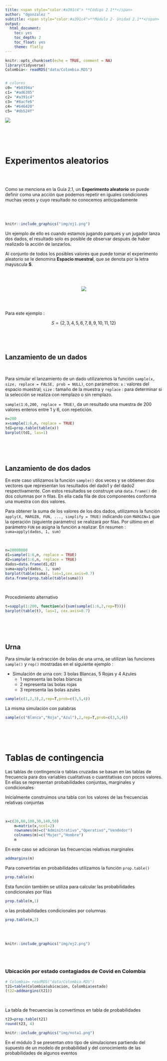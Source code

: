 ```yaml
---
title: <span style="color:#a391c4"> **Código 2.1**</span>  
author: "dgonzalez "
subtitle: <span style="color:#a391c4">**Módulo 2- Unidad 2.1**</span>
output:
  html_document:
    toc: yes
    toc_depth: 2
    toc_float: yes
    theme: flatly
---
```


```r
knitr::opts_chunk$set(echo = TRUE, comment = NA)
library(tidyverse)
Colombia<- readRDS("data/Colombia.RDS")


# colores
c0= "#b0394a"
c1= "#ad6395"
c2= "#a391c4"
c3= "#8acfe6"
c4= "#646420"
c5= "#db524f"
```

![](img/banner2.png)

<br/><br/><br/>

# **Experimentos aleatorios**

<br/><br/>

Como se menciona en la Guía 2.1, un **Experimento aleatorio** se puede definir como una acción que podemos repetir en iguales condiciones muchas veces y cuyo resultado no conocemos anticipadamente

<br/><br/>

```r
knitr::include_graphics("img/ej1.png")
```

Un ejemplo de ello es cuando estamos jugando parques y un jugador lanza dos dados, el resultado solo es posible de observar después de haber realizado la acción de lanzarlos. 

Al conjunto de todos los posibles valores que puede tomar el experimento aleatorio se le denomina **Espacio muestral**, que se denota por la letra mayuscula **S**.

</br></br>

<center>
![](img/dados.gif)
</center>

<br/></br>

Para este ejemplo :

$$S=\{ 2,3,4,5,6,7,8,9,10,11,12 \}$$
</br></br><br/>

## **Lanzamiento de un dados**

</br>

Para simular el lanzamiento de un dado utilizaremos la función `sample(x, size, replace = FALSE, prob = NULL)`, con parámetros: `x` : valores del espacio muestral; `size` : tamaño de la muestra y `replace` : para determinar si la selección se realiza con remplazo o sin remplazo.

`sample(1:6,200, replace = TRUE)`, da un resultado una muestra de 200 valores enteros entre 1 y 6, con repetición.

```r
n=200
x=sample(1:6,n, replace = TRUE)
td1=prop.table(table(x))
barplot(td1, las=1)
```


</br></br><br/>

## **Lanzamiento de dos dados**

En este caso utilizamos la función `sample()` dos veces y se obtienen dos vectores que representan los resultados del dado1 y del dado2 respectivamente. Con estos resultados se construye una `data.frame()` de dos columnas por n filas. En ella cada fila de dos componentes conforma una muestra con dos valores.

Para obtener la suma de los valores de los dos dados, utilizamos la función `apply(X, MARGIN, FUN, ..., simplify = TRUE)`
indicando con `MARGIN=1` que la operación (siguiente parámetro) se realizará por filas. Por último en el parámetro `FUN` se asigna la función a realizar. En resumen : `suma=apply(dados, 1, sum)`

</br>

```r
n=20000000
d1=sample(1:6,n, replace = TRUE)
d2=sample(1:6,n, replace = TRUE)
dados=data.frame(d1,d2)
suma=apply(dados, 1, sum)
barplot(table(suma), las=1,cex.axis=0.7)
data.frame(prop.table(table(suma)))

```

</br>

Procedimiento alternativo

```r
t=sapply(1:200, function(x){sum(sample(1:6,2,rep=T))})
barplot(table(t), las=1, cex.axis=0.7)
```


</br></br><br/>

##  **Urna** 

Para simular la extracción de bolas de una urna, se utilizan las funciones `sample()` y `rep()` mostradas en el siguiente ejemplo :

+  Simulación de urna con:  3 bolas Blancas, 5 Rojas y 4 Azules
    + 1 representa las bolas blancas
    + 2 representa las bolas rojas
    + 3 representa las bolas azules

```r
sample(c(1,2,3),2,rep=T,prob=c(3,5,4))
```

La misma simulación con palabras

```r
sample(c("Blanca","Roja","Azul"),2,rep=T,prob=c(3,5,4))
```
 

</br></br><br/>

# **Tablas de contingencia**

Las tablas de contingencia o tablas cruzadas se basan en las tablas de frecuencia para dos variables cualitativas o cuantitativas con pocos valores. En ellas se representan probabilidades conjuntas, marginales y condicionales

Inicialmente construimos una tabla con los valores de las frecuencias relativas conjuntas

</br>

```r
x=c(20,60,100,30,140,50)
	m=matrix(x,ncol=2)
	rownames(m)=c("Adminitrativo","Operativo","Vendedor")
	colnames(m)=c("Mujer","Hombre")
	m
```

En este caso se adicionan las frecuencias relativas marginales

```r
addmargins(m)
```

Para convertirlas en probabilidades utilizamos la función `prop.table()`

```r
prop.table(m)
```

Esta función también se utiliza para calcular las probabilidades condicionales por filas

```r
prop.table(m,1)
```

o las probabilidades condicionales por columnas

```r
prop.table(m,2)
```

<br/><br/>

```r
knitr::include_graphics("img/ej2.png")
```

<br/><br/>

### Ubicación por estado contagiados de Covid en Colombia

```r
# Colombia= readRDS("data/Colombia.RDS")
t21=table(Colombia$ubicacion, Colombia$estado)
(t22=addmargins(t21))

```

<br/>

La tabla de frecuencias la convertimos en tabla de probabilidades

```r
t23=prop.table(t21)
round(t23, 4)
```


```r
knitr::include_graphics("img/nota1.png")
```

En el módulo 3 se presentan otro tipo de simulaciones partiendo del supuesto de un modelo de probabilidad y del conocimiento de las probabilidades de algunos eventos
